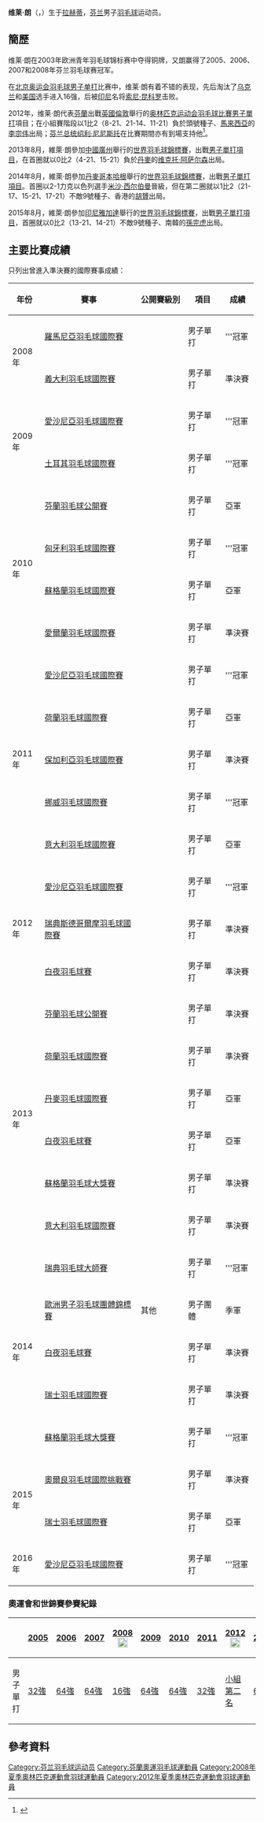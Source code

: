 {{noteTA|G1=Badminton}}
{{Infobox 羽球選手
| playername              = 维莱·朗<br/>{{lang|fi|Ville Lång}}
| image                   = Ville Lång.JPG
| size                    = 250
| caption                 = 
| birth_name              = 
| date_of_birth           = {{birth_date_and_age|1985|2|14}}
| place_of_birth          = {{FIN}}[[拉赫蒂|拉赫蒂]]
| height                  = {{height|m=1.78}}
| weight                  = {{weight|kg=75}}
| event                   = 男子單打
| country                 = {{FIN}}
| years_started           = 2004年
| handedness              = 右手
| coach                   = Kasperi Salo
| highest_ranking         = 第32位（男單）
| date_of_highest_ranking = 2009年11月12日<ref name="highest-ranking">[http://bwfcontent.tournamentsoftware.com/ranking/player.aspx?id=11138&player=108115 BWF World Ranking - Ranking of Ville LANG (15453)] {{Wayback|url=http://bwfcontent.tournamentsoftware.com/ranking/player.aspx?id=11138&player=108115 |date=20170305004757 }}{{en}}</ref>
| current_ranking         = 第74位（男單）
| date_of_current_ranking = 2016年5月5日<ref>[http://bwfcontent.tournamentsoftware.com/ranking/category.aspx?id=11138&category=472 BWF World Ranking - BWF世界排名榜 (5/5/2016) - Men's singles] {{Wayback|url=http://bwfcontent.tournamentsoftware.com/ranking/category.aspx?id=11138&category=472 |date=20210813063327 }}{{en}}</ref>
| played                  = 334勝–175負（男單）<br/>13勝–14負（男雙）<br/>1勝–3負（混雙）
| titles                  = 
| bwf_profile             = DF71F833-E503-4FE9-A991-D2128441CDB0
| bwf_id                  = 15453
| updated                 = 2016年5月8日
}}
{{MedalTableTop}}
{{MedalSport | 男子[[羽毛球|羽毛球]]}}
{{MedalCountry | {{FIN}}}}
{{MedalCompetition | [[歐洲男女子羽毛球團體錦標賽|歐洲男女子羽毛球團體錦標賽]]}}
{{MedalBronze| [[2014年歐洲男子羽毛球團體錦標賽|2014年 巴塞爾]] | 男子團體 }}
{{MedalBottom}}
'''维莱·朗'''（{{lang-fi|'''Ville Lång'''}}，{{bd|1985年|2月14日}}）生于[[拉赫蒂|拉赫蒂]]，[[芬兰|芬兰]]男子[[羽毛球|羽毛球]]运动员。

==簡歷==
维莱·朗在2003年欧洲青年羽毛球锦标赛中夺得铜牌，又朗赢得了2005、2006、2007和2008年芬兰羽毛球赛冠军。

在[[2008年夏季奥林匹克运动会羽毛球比赛|北京奥运会羽毛球男子单打]]比赛中，维莱·朗有着不错的表现，先后淘汰了[[乌克兰|乌克兰]]和[[美国|美国]]选手进入16强，后被[[印尼|印尼]]名将[[索尼·昆科罗|索尼·昆科罗]]击败。

2012年，维莱·朗代表[[2012年夏季奧林匹克運動會芬蘭代表團|芬蘭]]出戰[[英國|英國]][[倫敦|倫敦]]舉行的[[2012年夏季奥林匹克运动会|奥林匹克运动会]][[2012年夏季奧林匹克運動會羽毛球比賽|羽毛球比賽]][[2012年夏季奧林匹克運動會羽毛球男子單打比賽|男子單打]]項目；在小組賽階段以1比2（8-21、21-14、11-21）負於頭號種子、[[2012年夏季奧林匹克運動會馬來西亞代表團|馬來西亞]]的[[李宗伟|李宗伟]]出局；[[芬兰总统|芬兰总统]][[绍利·尼尼斯托|绍利·尼尼斯托]]在比賽期間亦有到場支持他<ref>{{cite news|title=李宗伟险胜对手晋级16强 称要克服伤病战胜自我|url=http://sports.21cn.com/integrate/pb/2012/07/31/12521823.shtml|newspaper=搜狐体育|date=2012-07-31}}{{Dead link|date=2018年7月 |bot=InternetArchiveBot |fix-attempted=yes }}{{zh-cn}}</ref>。

2013年8月，維萊·朗參加[[中國|中國]][[廣州|廣州]]舉行的[[2013年世界羽毛球錦標賽|世界羽毛球錦標賽]]，出戰[[2013年世界羽毛球錦標賽男子單打項目|男子單打項目]]，在首圈就以0比2（4-21、15-21）負於[[丹麥|丹麥]]的[[维克托·阿萨尔森|维克托·阿萨尔森]]出局。

2014年8月，維萊·朗參加[[丹麥|丹麥]][[哥本哈根|哥本哈根]]舉行的[[2014年世界羽毛球錦標賽|世界羽毛球錦標賽]]，出戰[[2014年世界羽毛球錦標賽男子單打項目|男子單打項目]]。首圈以2-1力克以色列選手[[米沙·西尔伯曼|米沙·西尔伯曼]]晉級，但在第二圈就以1比2（21-17、15-21、17-21）不敵9號種子、香港的[[胡贇|胡贇]]出局。

2015年8月，維萊·朗參加[[印尼|印尼]][[雅加達|雅加達]]舉行的[[2015年世界羽毛球錦標賽|世界羽毛球錦標賽]]，出戰[[2015年世界羽毛球錦標賽男子單打項目|男子單打項目]]，首圈就以0比2（13-21、14-21）不敵9號種子、南韓的[[孫完虎|孫完虎]]出局。

==主要比賽成績==
只列出曾進入準決賽的國際賽事成績：
{| class=wikitable style="text-align:center; font-size:small;" 
!width="50"|年份
!width="180"|賽事
!width="80"|公開賽級別
!width="60"|項目
!width="50"|成績
|-
!rowspan="2"|2008年
|[[2008年羅馬尼亞羽毛球國際賽|羅馬尼亞羽毛球國際賽]]
|{{BWFIS}}
|男子單打
|bgcolor="gold"|'''冠軍
|-
|[[2008年義大利羽毛球國際賽|義大利羽毛球國際賽]]
|{{BWFIC}}
|男子單打
|bgcolor="#b8860b"|準決賽
|-
!rowspan="2"|2009年
|[[2009年愛沙尼亞羽毛球國際賽|愛沙尼亞羽毛球國際賽]]
|{{BWFIS}}
|男子單打
|bgcolor="gold"|'''冠軍
|-
|[[2009年土耳其羽毛球國際賽|土耳其羽毛球國際賽]]
|{{BWFIS}}
|男子單打
|bgcolor="gold"|'''冠軍
|-
!rowspan="4"|2010年
|[[2010年芬蘭羽毛球公開賽|芬蘭羽毛球公開賽]]
|{{BWFIC}}
|男子單打
|bgcolor="silver"|亞軍
|-
|[[2010年匈牙利羽毛球國際賽|匈牙利羽毛球國際賽]]
|{{BWFIS}}
|男子單打
|bgcolor="gold"|'''冠軍
|-
|[[2010年蘇格蘭羽毛球國際賽|蘇格蘭羽毛球國際賽]]
|{{BWFIC}}
|男子單打
|bgcolor="silver"|亞軍
|-
|[[2010年愛爾蘭羽毛球國際賽|愛爾蘭羽毛球國際賽]]
|{{BWFIS}}
|男子單打
|bgcolor="#b8860b"|準決賽
|-
!rowspan="5"|2011年
|[[2011年愛沙尼亞羽毛球國際賽|愛沙尼亞羽毛球國際賽]]
|{{BWFIS}}
|男子單打
|bgcolor="gold"|'''冠軍
|-
|[[2011年荷蘭羽毛球國際賽|荷蘭羽毛球國際賽]]
|{{BWFIC}}
|男子單打
|bgcolor="silver"|亞軍
|-
|[[2011年保加利亞羽毛球國際賽|保加利亞羽毛球國際賽]]
|{{BWFIC}}
|男子單打
|bgcolor="#b8860b"|準決賽
|-
|[[2011年挪威羽毛球國際賽|挪威羽毛球國際賽]]
|{{BWFIC}}
|男子單打
|bgcolor="gold"|'''冠軍
|-
|[[2011年意大利羽毛球國際賽|意大利羽毛球國際賽]]
|{{BWFIC}}
|男子單打
|bgcolor="silver"|亞軍
|-
!rowspan="3"|2012年
|[[2012年愛沙尼亞羽毛球國際賽|愛沙尼亞羽毛球國際賽]]
|{{BWFIS}}
|男子單打
|bgcolor="gold"|'''冠軍
|-
|[[2012年瑞典斯德哥爾摩羽毛球國際賽|瑞典斯德哥爾摩羽毛球國際賽]]
|{{BWFIC}}
|男子單打
|bgcolor="#b8860b"|準決賽
|-
|[[2012年白夜羽毛球賽|白夜羽毛球賽]]
|{{BWFIC}}
|男子單打
|bgcolor="#b8860b"|準決賽
|-
!rowspan="6"|2013年
|[[2013年芬蘭羽毛球公開賽|芬蘭羽毛球公開賽]]
|{{BWFIC}}
|男子單打
|bgcolor="#b8860b"|準決賽
|-
|[[2013年荷蘭羽毛球國際賽|荷蘭羽毛球國際賽]]
|{{BWFIC}}
|男子單打
|bgcolor="#b8860b"|準決賽
|-
|[[2013年丹麥羽毛球國際賽|丹麥羽毛球國際賽]]
|{{BWFIC}}
|男子單打
|bgcolor="silver"|亞軍
|-
|[[2013年白夜羽毛球賽|白夜羽毛球賽]]
|{{BWFIC}}
|男子單打
|bgcolor="silver"|亞軍
|-
|[[2013年蘇格蘭羽毛球大獎賽|蘇格蘭羽毛球大獎賽]]
|{{BWFGP}}
|男子單打
|bgcolor="#b8860b"|準決賽
|-
|[[2013年意大利羽毛球國際賽|意大利羽毛球國際賽]]
|{{BWFIC}}
|男子單打
|bgcolor="#b8860b"|準決賽
|-
!rowspan="5"|2014年
|[[2014年瑞典羽毛球大師賽|瑞典羽毛球大師賽]]
|{{BWFIC}}
|男子單打
|bgcolor="gold"|'''冠軍
|-
|[[2014年歐洲男子羽毛球團體錦標賽|歐洲男子羽毛球團體錦標賽]]
|其他
|男子團體
|bgcolor="#b8860b"|季軍
|-
|[[2014年白夜羽毛球賽|白夜羽毛球賽]]
|{{BWFIC}}
|男子單打
|bgcolor="#b8860b"|準決賽
|-
|[[2014年瑞士羽毛球國際賽|瑞士羽毛球國際賽]]
|{{BWFIC}}
|男子單打
|bgcolor="#b8860b"|準決賽
|-
|[[2014年蘇格蘭羽毛球大獎賽|蘇格蘭羽毛球大獎賽]]
|{{BWFGP}}
|男子單打
|bgcolor="gold"|'''冠軍
|-
!rowspan="2"|2015年
|[[2015年奧爾良羽毛球國際挑戰賽|奧爾良羽毛球國際挑戰賽]]
|{{BWFIC}}
|男子單打
|bgcolor="#b8860b"|準決賽
|-
|[[2015年瑞士羽毛球國際賽|瑞士羽毛球國際賽]]
|{{BWFIC}}
|男子單打
|bgcolor="silver"|亞軍
|-
!rowspan="1"|2016年
|[[2016年愛沙尼亞羽毛球國際賽|愛沙尼亞羽毛球國際賽]]
|{{BWFIS}}
|男子單打
|bgcolor="gold"|'''冠軍
|}
{{BWF賽事級別索引}}

===奧運會和世錦賽參賽紀錄===
{| class=wikitable style="text-align:center; font-size:small;" 
!
!width="50"|[[2005年世界羽毛球錦標賽|2005]]
!width="50"|[[2006年世界羽毛球錦標賽|2006]]
!width="50"|[[2007年世界羽毛球錦標賽|2007]]
!width="80"|[[2008年夏季奧林匹克運動會羽毛球比賽|2008]] [[File:Olympic_rings_without_rims.svg|20px]]
!width="50"|[[2009年世界羽毛球錦標賽|2009]]
!width="50"|[[2010年世界羽毛球錦標賽|2010]]
!width="50"|[[2011年世界羽毛球錦標賽|2011]]
!width="80"|[[2012年夏季奧林匹克運動會羽毛球比賽|2012]] [[File:Olympic_rings_without_rims.svg|20px]]
!width="50"|[[2013年世界羽毛球錦標賽|2013]]
!width="50"|[[2014年世界羽毛球錦標賽|2014]]
!width="50"|[[2015年世界羽毛球錦標賽|2015]]
|-
!width="80"|男子單打
|[[2005年世界羽毛球錦標賽男子單打項目|32強]]
|[[2006年世界羽毛球錦標賽男子單打項目|64強]]
|[[2007年世界羽毛球錦標賽男子單打項目|64強]]
|[[2008年夏季奧林匹克運動會羽毛球男子單打比賽|16強]]
|[[2009年世界羽毛球錦標賽男子單打項目|64強]]
|[[2010年世界羽毛球錦標賽男子單打項目|64強]]
|[[2011年世界羽毛球錦標賽男子單打項目|32強]]
|[[2012年夏季奧林匹克運動會羽毛球男子單打比賽|小組第二名]]
|[[2013年世界羽毛球錦標賽男子單打項目|64強]]
|[[2014年世界羽毛球錦標賽男子單打項目|32強]]
|[[2015年世界羽毛球錦標賽男子單打項目|64強]]
|}

==參考資料==
{{Reflist}}

{{DEFAULTSORT:Lang,Ville}}
[[Category:芬兰羽毛球运动员|Category:芬兰羽毛球运动员]]
[[Category:芬蘭奧運羽毛球運動員|Category:芬蘭奧運羽毛球運動員]]
[[Category:2008年夏季奧林匹克運動會羽球運動員|Category:2008年夏季奧林匹克運動會羽球運動員]]
[[Category:2012年夏季奧林匹克運動會羽球運動員|Category:2012年夏季奧林匹克運動會羽球運動員]]